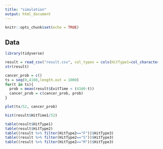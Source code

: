 ```yaml
---
title: "simulation"
output: html_document
---
```


```r
knitr::opts_chunk$set(echo = TRUE)
```

## Data

```r
library(tidyverse)

result = read_csv("result.csv", col_types = cols(HitType1=col_character()))
str(result)
```

```r
cancer_prob = c()
ts = seq(0,4160,length.out = 1000)
for(t in ts){
  prob = mean(result$ExitTime < (4160-t))
  cancer_prob = c(cancer_prob, prob)
}

plot(ts/52, cancer_prob)

hist(result$HitTime1/52)
```

```r
table(result$HitType1)
table(result$HitType2)
table((result %>% filter(HitType2=="F"))$HitType3)
table((result %>% filter(HitType2=="S"))$HitType3)
table((result %>% filter(HitType2=="M"))$HitType3)
```